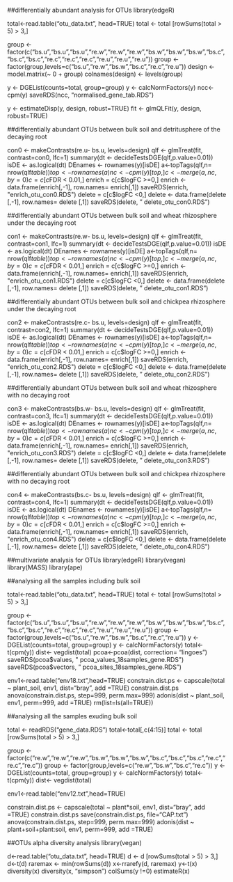 ##differentially abundant analysis for OTUs
library(edgeR)

total<-read.table("otu_data.txt", head=TRUE)
total <- total [rowSums(total > 5) > 3,]

group <- factor(c("bs.u","bs.u","bs.u","re.w","re.w","re.w","bs.w","bs.w","bs.w","bs.c","bs.c","bs.c","re.c","re.c","re.c","re.u","re.u","re.u"))
group <- factor(group,levels=c("bs.u","re.w","bs.w","bs.c","re.c","re.u"))
design <- model.matrix(~ 0 + group)
colnames(design) <- levels(group)

y <- DGEList(counts=total, group=group)
y <- calcNormFactors(y)
ncc<-cpm(y)
saveRDS(ncc, "normalised_gene_tab.RDS")

y <- estimateDisp(y, design, robust=TRUE)
fit <- glmQLFit(y, design, robust=TRUE)

##differentially abundant OTUs between bulk soil and detritusphere of the decaying root

con0 <- makeContrasts(re.u- bs.u, levels=design)
qlf <- glmTreat(fit, contrast=con0, lfc=1)
summary(dt <- decideTestsDGE(qlf,p.value=0.01))
isDE <- as.logical(dt)
DEnames <- rownames(y)[isDE]
a<-topTags(qlf,n= nrow(qlf$table))
top <- rownames(a)
nc<-cpm(y)[top,]
c<-merge(a,nc,by=0)
c = c[c$FDR < 0.01,]
enrich = c[c$logFC >=0,]
enrich <- data.frame(enrich[,-1], row.names= enrich[,1])
saveRDS(enrich, "enrich_otu_con0.RDS")
delete = c[c$logFC <0,]
delete <- data.frame(delete [,-1], row.names= delete [,1])
saveRDS(delete, " delete_otu_con0.RDS")

##differentially abundant OTUs between bulk soil and wheat rhizosphere under the decaying root

con1 <- makeContrasts(re.w- bs.u, levels=design)
qlf <- glmTreat(fit, contrast=con1, lfc=1)
summary(dt <- decideTestsDGE(qlf,p.value=0.01))
isDE <- as.logical(dt)
DEnames <- rownames(y)[isDE]
a<-topTags(qlf,n= nrow(qlf$table))
top <- rownames(a)
nc<-cpm(y)[top,]
c<-merge(a,nc,by=0)
c = c[c$FDR < 0.01,]
enrich = c[c$logFC >=0,]
enrich <- data.frame(enrich[,-1], row.names= enrich[,1])
saveRDS(enrich, "enrich_otu_con1.RDS")
delete = c[c$logFC <0,]
delete <- data.frame(delete [,-1], row.names= delete [,1])
saveRDS(delete, " delete_otu_con1.RDS")

##differentially abundant OTUs between bulk soil and chickpea rhizosphere under the decaying root

con2 <- makeContrasts(re.c- bs.u, levels=design)
qlf <- glmTreat(fit, contrast=con2, lfc=1)
summary(dt <- decideTestsDGE(qlf,p.value=0.01))
isDE <- as.logical(dt)
DEnames <- rownames(y)[isDE]
a<-topTags(qlf,n= nrow(qlf$table))
top <- rownames(a)
nc<-cpm(y)[top,]
c<-merge(a,nc,by=0)
c = c[c$FDR < 0.01,]
enrich = c[c$logFC >=0,]
enrich <- data.frame(enrich[,-1], row.names= enrich[,1])
saveRDS(enrich, "enrich_otu_con2.RDS")
delete = c[c$logFC <0,]
delete <- data.frame(delete [,-1], row.names= delete [,1])
saveRDS(delete, " delete_otu_con2.RDS")

##differentially abundant OTUs between bulk soil and wheat rhizosphere with no decaying root

con3 <- makeContrasts(bs.w- bs.u, levels=design)
qlf <- glmTreat(fit, contrast=con3, lfc=1)
summary(dt <- decideTestsDGE(qlf,p.value=0.01))
isDE <- as.logical(dt)
DEnames <- rownames(y)[isDE]
a<-topTags(qlf,n= nrow(qlf$table))
top <- rownames(a)
nc<-cpm(y)[top,]
c<-merge(a,nc,by=0)
c = c[c$FDR < 0.01,]
enrich = c[c$logFC >=0,]
enrich <- data.frame(enrich[,-1], row.names= enrich[,1])
saveRDS(enrich, "enrich_otu_con3.RDS")
delete = c[c$logFC <0,]
delete <- data.frame(delete [,-1], row.names= delete [,1])
saveRDS(delete, " delete_otu_con3.RDS")

##differentially abundant OTUs between bulk soil and chickpea rhizosphere with no decaying root

con4 <- makeContrasts(bs.c- bs.u, levels=design)
qlf <- glmTreat(fit, contrast=con4, lfc=1)
summary(dt <- decideTestsDGE(qlf,p.value=0.01))
isDE <- as.logical(dt)
DEnames <- rownames(y)[isDE]
a<-topTags(qlf,n= nrow(qlf$table))
top <- rownames(a)
nc<-cpm(y)[top,]
c<-merge(a,nc,by=0)
c = c[c$FDR < 0.01,]
enrich = c[c$logFC >=0,]
enrich <- data.frame(enrich[,-1], row.names= enrich[,1])
saveRDS(enrich, "enrich_otu_con4.RDS")
delete = c[c$logFC <0,]
delete <- data.frame(delete [,-1], row.names= delete [,1])
saveRDS(delete, " delete_otu_con4.RDS")

##multivariate analysis for OTUs
library(edgeR)
library(vegan)
library(MASS)
library(ape)

##analysing all the samples including bulk soil

total<-read.table("otu_data.txt", head=TRUE)
total <- total [rowSums(total > 5) > 3,]

group <- factor(c("bs.u","bs.u","bs.u","re.w","re.w","re.w","bs.w","bs.w","bs.w","bs.c","bs.c","bs.c","re.c","re.c","re.c","re.u","re.u","re.u"))
group <- factor(group,levels=c("bs.u","re.w","bs.w","bs.c","re.c","re.u"))
y <- DGEList(counts=total, group=group)
y <- calcNormFactors(y)
total<-t(cpm(y))
dist<- vegdist(total)
pcoa<-pcoa(dist, correction= "lingoes")
saveRDS(pcoa$values, " pcoa_values_18samples_gene.RDS")
saveRDS(pcoa$vectors, " pcoa_sites_18samples_gene.RDS")

env1<-read.table("env18.txt",head=TRUE)
constrain.dist.ps <- capscale(total ~ plant_soil, env1, dist="bray", add =TRUE)
constrain.dist.ps
anova(constrain.dist.ps, step=999, perm.max=999)
adonis(dist ~ plant_soil, env1, perm=999, add =TRUE)
rm(list=ls(all=TRUE))

##analysing all the samples exuding bulk soil

total <- readRDS("gene_data.RDS")
total<-total[,c(4:15)]
total <- total [rowSums(total > 5) > 3,]

group <- factor(c("re.w","re.w","re.w","bs.w","bs.w","bs.w","bs.c","bs.c","bs.c","re.c","re.c","re.c"))
group <- factor(group,levels=c("re.w","bs.w","bs.c","re.c"))
y <- DGEList(counts=total, group=group)
y <- calcNormFactors(y)
total<-t(cpm(y))
dist<- vegdist(total)

env1<-read.table("env12.txt",head=TRUE)

constrain.dist.ps <- capscale(total ~ plant*soil, env1, dist="bray", add =TRUE)
constrain.dist.ps
save(constrain.dist.ps, file="CAP.txt")
anova(constrain.dist.ps, step=999, perm.max=999)
adonis(dist ~ plant+soil+plant:soil, env1, perm=999, add =TRUE)

##OTUs alpha diversity analysis
library(vegan)

d<-read.table("otu_data.txt", head=TRUE)
d <- d [rowSums(total > 5) > 3,]
d<-t(d)
raremax <- min(rowSums(d))
x<-rrarefy(d, raremax)
y<-t(x)
diversity(x)
diversity(x, "simpson")
colSums(y !=0)
estimateR(x)



